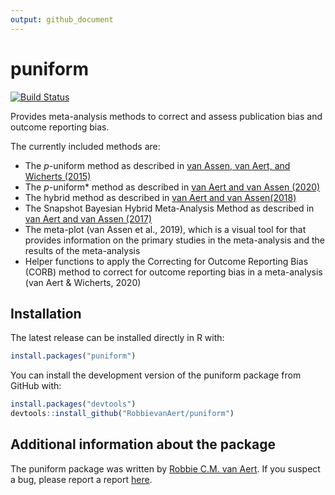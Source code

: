 ```yaml
---
output: github_document
---
```


<!-- README.md is generated from README.Rmd. Please edit that file -->

# puniform

[![Build Status](https://travis-ci.org/RobbievanAert/puniform.svg?branch=develop)](https://travis-ci.org/RobbievanAert/puniform)

Provides meta-analysis methods to correct and assess publication bias and outcome reporting bias. 

The currently included methods are:

+ The *p*-uniform method as described in [van Assen, van Aert, and Wicherts (2015)](http://dx.doi.org/10.1037/met0000025)
+ The *p*-uniform* method as described in [van Aert and van Assen (2020)](https://osf.io/preprints/metaarxiv/zqjr9/)
+ The hybrid method as described in [van Aert and van Assen(2018)](https://link.springer.com/article/10.3758/s13428-017-0967-6)
+ The Snapshot Bayesian Hybrid Meta-Analysis Method as described in [van Aert and van Assen (2017)](https://journals.plos.org/plosone/article?id=10.1371/journal.pone.0175302)
+ The meta-plot (van Assen et al., 2019), which is a visual tool for that provides information on the primary studies in the meta-analysis and the results of the meta-analysis
+ Helper functions to apply the Correcting for Outcome Reporting Bias (CORB) method to correct for outcome reporting bias in a meta-analysis (van Aert & Wicherts, 2020)
    
## Installation

The latest release can be installed directly in R with:

```r
install.packages("puniform")
```

You can install the development version of the puniform package from GitHub with:

```r
install.packages("devtools")
devtools::install_github("RobbievanAert/puniform")
```

## Additional information about the package

The puniform package was written by [Robbie C.M. van Aert](http://www.robbievanaert.com).
If you suspect a bug, please report a report [here](https://github.com/RobbievanAert/puniform/issues).